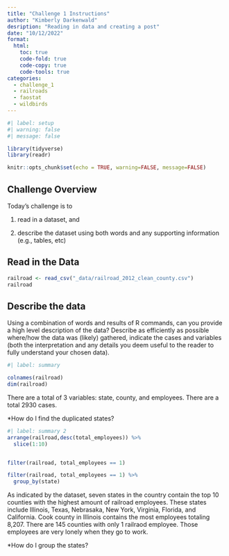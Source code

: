 ```yaml
---
title: "Challenge 1 Instructions"
author: "Kimberly Darkenwald"
desription: "Reading in data and creating a post"
date: "10/12/2022"
format:
  html:
    toc: true
    code-fold: true
    code-copy: true
    code-tools: true
categories:
  - challenge_1
  - railroads
  - faostat
  - wildbirds
---
```


```r
#| label: setup
#| warning: false
#| message: false

library(tidyverse)
library(readr)

knitr::opts_chunk$set(echo = TRUE, warning=FALSE, message=FALSE)
```

## Challenge Overview

Today's challenge is to

1)  read in a dataset, and

2)  describe the dataset using both words and any supporting information (e.g., tables, etc)

## Read in the Data


```r
railroad <- read_csv("_data/railroad_2012_clean_county.csv")
railroad

```

## Describe the data

Using a combination of words and results of R commands, can you provide a high level description of the data? Describe as efficiently as possible where/how the data was (likely) gathered, indicate the cases and variables (both the interpretation and any details you deem useful to the reader to fully understand your chosen data).
```r
#| label: summary

colnames(railroad)
dim(railroad)

```

There are a total of 3 variables: state, county, and employees. There are a total 2930 cases. 

*How do I find the duplicated states?



```r
#| label: summary 2
arrange(railroad,desc(total_employees)) %>%
  slice(1:10)


filter(railroad, total_employees == 1)

filter(railroad, total_employees == 1) %>%
  group_by(state)


``` 
As indicated by the dataset, seven states in the country contain the top 10 counties with the highest amount of railroad employees. These states include Illinois, Texas, Nebrasaka, New York, Virginia, Florida, and California.  Cook county in Illinois contains the most employees totaling 8,207. There are 145 counties with only 1 railraod employee. Those employees are very lonely when they go to work.

*How do I group the states?